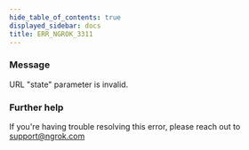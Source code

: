```yaml
---
hide_table_of_contents: true
displayed_sidebar: docs
title: ERR_NGROK_3311
---
```


### Message

URL "state" parameter is invalid.

<ErrorDetails />

### Further help

If you're having trouble resolving this error, please reach out to [support@ngrok.com](mailto:support@ngrok.com?subject=Help%20with%20ERR_NGROK_3311)
